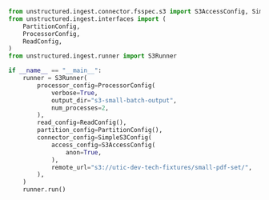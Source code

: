 ```python Python
from unstructured.ingest.connector.fsspec.s3 import S3AccessConfig, SimpleS3Config
from unstructured.ingest.interfaces import (
    PartitionConfig,
    ProcessorConfig,
    ReadConfig,
)
from unstructured.ingest.runner import S3Runner

if __name__ == "__main__":
    runner = S3Runner(
        processor_config=ProcessorConfig(
            verbose=True,
            output_dir="s3-small-batch-output",
            num_processes=2,
        ),
        read_config=ReadConfig(),
        partition_config=PartitionConfig(),
        connector_config=SimpleS3Config(
            access_config=S3AccessConfig(
                anon=True,
            ),
            remote_url="s3://utic-dev-tech-fixtures/small-pdf-set/",
        ),
    )
    runner.run()
```
